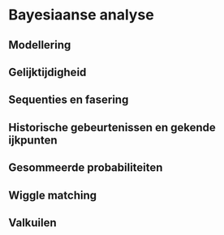 # Bayesiaanse analyse {#modelleren}

## Modellering

## Gelijktijdigheid

## Sequenties en fasering

## Historische gebeurtenissen en gekende ijkpunten

## Gesommeerde probabiliteiten

## Wiggle matching

## Valkuilen